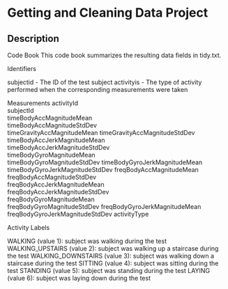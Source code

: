 # Getting and Cleaning Data Project


## Description

Code Book
This code book summarizes the resulting data fields in tidy.txt.

Identifiers

subjectid - The ID of the test subject
activityis - The type of activity performed when the corresponding measurements were taken

Measurements
activityId	
subjectId	
timeBodyAccMagnitudeMean	
timeBodyAccMagnitudeStdDev	
timeGravityAccMagnitudeMean	
timeGravityAccMagnitudeStdDev	
timeBodyAccJerkMagnitudeMean	
timeBodyAccJerkMagnitudeStdDev	
timeBodyGyroMagnitudeMean	
timeBodyGyroMagnitudeStdDev	
timeBodyGyroJerkMagnitudeMean	
timeBodyGyroJerkMagnitudeStdDev	
freqBodyAccMagnitudeMean	
freqBodyAccMagnitudeStdDev	
freqBodyAccJerkMagnitudeMean	
freqBodyAccJerkMagnitudeStdDev	
freqBodyGyroMagnitudeMean	
freqBodyGyroMagnitudeStdDev	
freqBodyGyroJerkMagnitudeMean	
freqBodyGyroJerkMagnitudeStdDev	
activityType

Activity Labels

WALKING (value 1): subject was walking during the test
WALKING_UPSTAIRS (value 2): subject was walking up a staircase during the test
WALKING_DOWNSTAIRS (value 3): subject was walking down a staircase during the test
SITTING (value 4): subject was sitting during the test
STANDING (value 5): subject was standing during the test
LAYING (value 6): subject was laying down during the test
